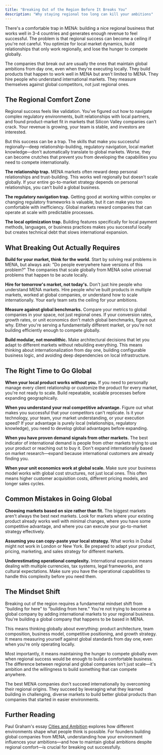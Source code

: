 ```yaml
---
title: "Breaking Out of the Region Before It Breaks You"
description: "Why staying regional too long can kill your ambitions"
---
```


There's a comfortable trap in MENA: building a nice regional business that works well in 3-4 countries and generates enough revenue to feel successful. The problem is that regional success can become a ceiling if you're not careful. You optimize for local market dynamics, build relationships that only work regionally, and lose the hunger to compete globally.

The companies that break out are usually the ones that maintain global ambitions from day one, even when they're executing locally. They build products that happen to work well in MENA but aren't limited to MENA. They hire people who understand international markets. They measure themselves against global competitors, not just regional ones.

## The Regional Comfort Zone

Regional success feels like validation. You've figured out how to navigate complex regulatory environments, built relationships with local partners, and found product-market fit in markets that Silicon Valley companies can't crack. Your revenue is growing, your team is stable, and investors are interested.

But this success can be a trap. The skills that make you successful regionally—deep relationship-building, regulatory navigation, local market knowledge—don't automatically translate to global markets. Worse, they can become crutches that prevent you from developing the capabilities you need to compete internationally.

**The relationship trap.** MENA markets often reward deep personal relationships and trust-building. This works well regionally but doesn't scale globally. If your entire go-to-market strategy depends on personal relationships, you can't build a global business.

**The regulatory navigation trap.** Getting good at working within complex or changing regulatory frameworks is valuable, but it can make you too comfortable with inefficiency. Global markets reward companies that can operate at scale with predictable processes.

**The local optimization trap.** Building features specifically for local payment methods, languages, or business practices makes you successful locally but creates technical debt that slows international expansion.

## What Breaking Out Actually Requires

**Build for your market, think for the world.** Start by solving real problems in MENA, but always ask: "Do people everywhere have versions of this problem?" The companies that scale globally from MENA solve universal problems that happen to be acute locally.

**Hire for tomorrow's market, not today's.** Don't just hire people who understand MENA markets. Hire people who've built products in multiple markets, worked at global companies, or understand how to scale internationally. Your early team sets the ceiling for your ambitions.

**Measure against global benchmarks.** Compare your metrics to global companies in your space, not just regional ones. If your conversion rates, growth rates, or unit economics don't match global benchmarks, figure out why. Either you're serving a fundamentally different market, or you're not building efficiently enough to compete globally.

**Build modular, not monolithic.** Make architectural decisions that let you adapt to different markets without rebuilding everything. This means thinking about internationalization from day one, building configurable business logic, and avoiding deep dependencies on local infrastructure.

## The Right Time to Go Global

**When your local product works without you.** If you need to personally manage every client relationship or customize the product for every market, you're not ready to scale. Build repeatable, scalable processes before expanding geographically.

**When you understand your real competitive advantage.** Figure out what makes you successful that your competitors can't replicate. Is it your technology, your team, your market understanding, or your execution speed? If your advantage is purely local (relationships, regulatory knowledge), you need to develop global advantages before expanding.

**When you have proven demand signals from other markets.** The best indicator of international demand is people from other markets trying to use your product or reaching out to buy it. Don't expand internationally based on market research—expand because international customers are already finding you.

**When your unit economics work at global scale.** Make sure your business model works with global cost structures, not just local ones. This often means higher customer acquisition costs, different pricing models, and longer sales cycles.

## Common Mistakes in Going Global

**Choosing markets based on size rather than fit.** The biggest markets aren't always the best next markets. Look for markets where your existing product already works well with minimal changes, where you have some competitive advantage, and where you can execute your go-to-market strategy effectively.

**Assuming you can copy-paste your local strategy.** What works in Dubai might not work in London or New York. Be prepared to adapt your product, pricing, marketing, and sales strategy for different markets.

**Underestimating operational complexity.** International expansion means dealing with multiple currencies, tax systems, legal frameworks, and cultural expectations. Make sure you have the operational capabilities to handle this complexity before you need them.

## The Mindset Shift

Breaking out of the region requires a fundamental mindset shift from "building for here" to "building from here." You're not trying to become a global company by adding international markets to your regional business. You're building a global company that happens to be based in MENA.

This means thinking globally about everything: product architecture, team composition, business model, competitive positioning, and growth strategy. It means measuring yourself against global standards from day one, even when you're only operating locally.

Most importantly, it means maintaining the hunger to compete globally even when regional success would be enough to build a comfortable business. The difference between regional and global companies isn't just scale—it's ambition and the willingness to build something that can compete anywhere.

The best MENA companies don't succeed internationally by overcoming their regional origins. They succeed by leveraging what they learned building in challenging, diverse markets to build better global products than companies that started in easier environments.

## Further Reading

Paul Graham's essay [Cities and Ambition](http://paulgraham.com/cities.html) explores how different environments shape what people think is possible. For founders building global companies from MENA, understanding how your environment influences your ambitions—and how to maintain global ambitions despite regional comfort—is crucial for breaking out successfully.